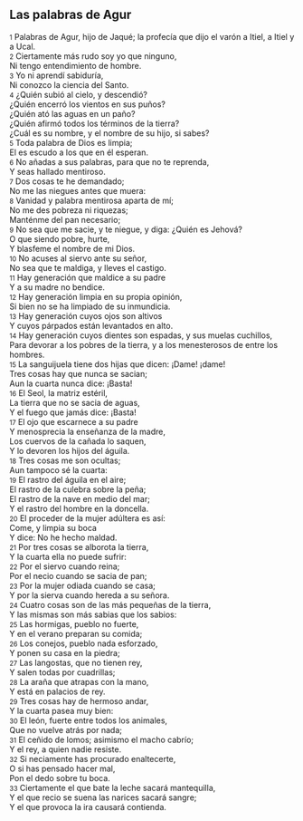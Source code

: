 == Las palabras de Agur ==

{{anchor|1}} <small>1</small> Palabras de Agur, hijo de Jaqué; la profecía que dijo el varón a Itiel, a Itiel y a Ucal.<br>
{{anchor|2}} <small>2</small> Ciertamente más rudo soy yo que ninguno,<br>
Ni tengo entendimiento de hombre.<br>
{{anchor|3}} <small>3</small> Yo ni aprendí sabiduría,<br>
Ni conozco la ciencia del Santo.<br>
{{anchor|4}} <small>4</small> ¿Quién subió al cielo, y descendió?<br>
¿Quién encerró los vientos en sus puños?<br>
¿Quién ató las aguas en un paño?<br>
¿Quién afirmó todos los términos de la tierra?<br>
¿Cuál es su nombre, y el nombre de su hijo, si sabes?<br>
{{anchor|5}} <small>5</small> Toda palabra de Dios es limpia;<br>
El es escudo a los que en él esperan.<br>
{{anchor|6}} <small>6</small> No añadas a sus palabras, para que no te reprenda,<br>
Y seas hallado mentiroso.<br>
{{anchor|7}} <small>7</small> Dos cosas te he demandado;<br>
No me las niegues antes que muera:<br>
{{anchor|8}} <small>8</small> Vanidad y palabra mentirosa aparta de mí;<br>
No me des pobreza ni riquezas;<br>
Manténme del pan necesario;<br>
{{anchor|9}} <small>9</small> No sea que me sacie, y te niegue, y diga: ¿Quién es Jehová?<br>
O que siendo pobre, hurte,<br>
Y blasfeme el nombre de mi Dios.<br>
{{anchor|10}} <small>10</small> No acuses al siervo ante su señor,<br>
No sea que te maldiga, y lleves el castigo.<br>
{{anchor|11}} <small>11</small> Hay generación que maldice a su padre<br>
Y a su madre no bendice.<br>
{{anchor|12}} <small>12</small> Hay generación limpia en su propia opinión,<br>
Si bien no se ha limpiado de su inmundicia.<br>
{{anchor|13}} <small>13</small> Hay generación cuyos ojos son altivos<br>
Y cuyos párpados están levantados en alto.<br>
{{anchor|14}} <small>14</small> Hay generación cuyos dientes son espadas, y sus muelas cuchillos,<br>
Para devorar a los pobres de la tierra, y a los menesterosos de entre los hombres.<br>
{{anchor|15}} <small>15</small> La sanguijuela tiene dos hijas que dicen: ¡Dame! ¡dame!<br>
Tres cosas hay que nunca se sacian;<br>
Aun la cuarta nunca dice: ¡Basta!<br>
{{anchor|16}} <small>16</small> El Seol, la matriz estéril,<br>
La tierra que no se sacia de aguas,<br>
Y el fuego que jamás dice: ¡Basta!<br>
{{anchor|17}} <small>17</small> El ojo que escarnece a su padre<br>
Y menosprecia la enseñanza de la madre,<br>
Los cuervos de la cañada lo saquen,<br>
Y lo devoren los hijos del águila.<br>
{{anchor|18}} <small>18</small> Tres cosas me son ocultas;<br>
Aun tampoco sé la cuarta:<br>
{{anchor|19}} <small>19</small> El rastro del águila en el aire;<br>
El rastro de la culebra sobre la peña;<br>
El rastro de la nave en medio del mar;<br>
Y el rastro del hombre en la doncella.<br>
{{anchor|20}} <small>20</small> El proceder de la mujer adúltera es así:<br>
Come, y limpia su boca<br>
Y dice: No he hecho maldad.<br>
{{anchor|21}} <small>21</small> Por tres cosas se alborota la tierra,<br>
Y la cuarta ella no puede sufrir:<br>
{{anchor|22}} <small>22</small> Por el siervo cuando reina;<br>
Por el necio cuando se sacia de pan;<br>
{{anchor|23}} <small>23</small> Por la mujer odiada cuando se casa;<br>
Y por la sierva cuando hereda a su señora.<br>
{{anchor|24}} <small>24</small> Cuatro cosas son de las más pequeñas de la tierra,<br>
Y las mismas son más sabias que los sabios:<br>
{{anchor|25}} <small>25</small> Las hormigas, pueblo no fuerte,<br>
Y en el verano preparan su comida;<br>
{{anchor|26}} <small>26</small> Los conejos, pueblo nada esforzado,<br>
Y ponen su casa en la piedra;<br>
{{anchor|27}} <small>27</small> Las langostas, que no tienen rey,<br>
Y salen todas por cuadrillas;<br>
{{anchor|28}} <small>28</small> La araña que atrapas con la mano,<br>
Y está en palacios de rey.<br>
{{anchor|29}} <small>29</small> Tres cosas hay de hermoso andar,<br>
Y la cuarta pasea muy bien:<br>
{{anchor|30}} <small>30</small> El león, fuerte entre todos los animales,<br>
Que no vuelve atrás por nada;<br>
{{anchor|31}} <small>31</small> El ceñido de lomos; asimismo el macho cabrío;<br>
Y el rey, a quien nadie resiste.<br>
{{anchor|32}} <small>32</small> Si neciamente has procurado enaltecerte,<br>
O si has pensado hacer mal,<br>
Pon el dedo sobre tu boca.<br>
{{anchor|33}} <small>33</small> Ciertamente el que bate la leche sacará mantequilla,<br>
Y el que recio se suena las narices sacará sangre;<br>
Y el que provoca la ira causará contienda.<br>
